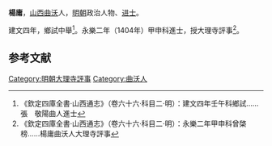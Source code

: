 '''楊庸'''，[[山西|山西]][[曲沃|曲沃]]人，[[明朝|明朝]]政治人物、[[进士|进士]]。

建文四年，鄉試中舉<ref>《欽定四庫全書·山西通志》（卷六十六·科目二·明）：建文四年壬午科鄉試……張　敬陽曲人進士</ref>。永樂二年（1404年）甲申科進士，授大理寺評事<ref>《欽定四庫全書·山西通志》（卷六十六·科目二·明）：永樂二年甲申科曾棨榜……楊庸曲沃人大理寺評事</ref>。

==参考文献==
{{reflist}}
{{明朝人物小作品}}
{{永樂二年甲申科殿試金榜}}
{{DEFAULTSORT:Yang杨}}
[[Category:明朝大理寺評事|Category:明朝大理寺評事]]
[[Category:曲沃人|Category:曲沃人]]